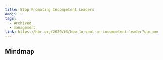 ```yaml
---
title: Stop Promoting Incompetent Leaders
emoji: 💡
tags:
  - Archived
  - management
link: https://hbr.org/2020/03/how-to-spot-an-incompetent-leader?utm_medium=email&utm_source=newsletter_daily&utm_campaign=mtod_notactsubs
---
```


## Mindmap

<iframe
  height="600"
  style="width: 100%;"
  scrolling="no"
  title="mindmap"
  src=""
  frameborder="no"
  allowtransparency="true"
  allowfullscreen="true"
/>

## Tip

There are too many incompetent men in leadership positions — in large part because businesses tend to promote people on the basis of charisma, confidence, and even narcissism. Instead, companies should be putting people in charge who demonstrate competence, humility, and integrity. If you’re responsible for assessing leadership candidates, you should work on your ability to distinguish between confidence and competence. Remember that overconfidence is a natural result of privilege, which is often linked to gender. Fortunately, you can use scientifically valid assessments to measure the traits you want (or don’t want) in your leaders. You can ask company leaders, including emerging leaders, to take self-assessments, and then measure their responses against their leadership style, performance, and effectiveness. The resulting data will help identify patterns that characterize good and bad leaders at your company. Of course, this practice will take time and effort, and many organizations won’t want to invest those resources. But vetting candidates for leadership roles will pay dividends down the line.

### Translations

<details>
   <summary>🇨🇳</summary>

</details>
